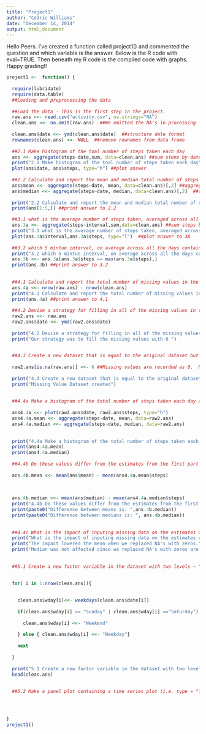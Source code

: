 ```yaml
---
title: "Project1"
author: "Cedric Williams"
date: "December 14, 2014"
output: html_document
---
```



Hello Peers.  I've created a function called project1() and commented the question and which variable is the answer. Below is the R code with eval=TRUE. Then beneath my R code is the compiled code with graphs. Happy grading!!


```r
project1 <-  function() {
  
  require(lubridate)
  require(data.table)
  ##Loading and preprocessing the data
  
  ##Load the data - This is the first step in the project.
  raw.ans <<- read.csv("activity.csv", na.strings="NA")
  clean.ans <<- na.omit(raw.ans)  ##We omitted the NA's in processing
  
  clean.ans$date <<- ymd(clean.ans$date)  ##structure date format
  rownames(clean.ans) <<- NULL  ##remove rownames from data frame
  
  ##2.1 Make histogram of the toal number of steps taken each day
  ans <<- aggregate(steps~date,sum, data=clean.ans) ##sum stems by date
  print("2.1 Make histogram of the toal number of steps taken each day")
  plot(ans$date, ans$steps, type="h") ##plot answer
  
  ##2.2 Calculate and report the mean and median total number of steps taken per day
  ans$mean <<- aggregate(steps~date, mean, data=clean.ans)[,2] ##aggregate by mean
  ans$median <<- aggregate(steps~date, median, data=clean.ans)[,2]  ##aggregate by median
  
  print("2.2 Calculate and report the mean and median total number of steps taken per day")
  print(ans[1:5,]) ##print answer to 2.2

  ##3.1 what is the average number of steps taken, averaged across all days (y-axis)
  ans.3a <<- aggregate(steps~interval,sum,data=clean.ans) ##sum steps by interval
  print("3.1 what is the average number of steps taken, averaged across all days (y-axis)")
  plot(ans.3a$interval,ans.3a$steps, type="l")  ##plot answer to 3A
  
  ##3.2 which 5 mintue interval, on average across all the days contains the maximum number of steps
  print("3.2 which 5 mintue interval, on average across all the days contains the maximum number of steps")
  ans.3b <<- ans.3a[ans.3a$steps == max(ans.3a$steps),] 
  print(ans.3b) ##print answer to 3.2
  
  
  ##4.1 Calculate and report the total number of missing values in the dataset (i.e. the total number of rows with NA's)
  ans.4a <<- nrow(raw.ans) - nrow(clean.ans)
  print("4.1 Calculate and report the total number of missing values in the dataset (i.e. the total number of rows with NA's)")
  print(ans.4a) ##print answer to 4.1
  
  ##4.2 Devise a strategy for filling in all of the missing values in the dataset
  raw2.ans <<- raw.ans
  raw2.ans$date <<- ymd(raw2.ans$date)
  
  print("4.2 Devise a strategy for filling in all of the missing values in the dataset")
  print("Our strategy was to fill the missing values with 0 ")
  

  ##4.3 Create a new dataset that is equal to the original dataset but with the missing data filled in
  
  raw2.ans[is.na(raw.ans)] <<- 0 ##Missing values are recorded as 0.  NA's are recorded as 0.
  
  print("4.3 Create a new dataset that is equal to the original dataset but with the missing data filled in")
  print("Missing Value Dataset created")
  
  
  ##4.4a Make a histogram of the total number of steps taken each day and Calculate and report the mean and median total number of steps taken per day.
  
  ans4.4a <<- plot(raw2.ans$date, raw2.ans$steps, type="h") 
  ans4.4a.mean <<- aggregate(steps~date, mean, data=raw2.ans)
  ans4.4a.median <<- aggregate(steps~date, median, data=raw2.ans)
  
  
  print("4.4a Make a histogram of the total number of steps taken each day and Calculate and report the mean and median total number of steps taken per day.")
  print(ans4.4a.mean)
  print(ans4.4a.median)
  
  ##4.4b Do these values differ from the estimates from the first part of the assignment?
  
  ans.4b.mean <<- mean(ans$mean) - mean(ans4.4a.mean$steps)
  
  
  
  ans.4b.median <<- mean(ans$median) - mean(ans4.4a.median$steps)
  print("4.4b Do these values differ from the estimates from the first part of the assignment?")
  print(paste0("Difference between means is: ",ans.4b.median))
  print(paste0("Difference between medians is: ", ans.4b.median))
  
  
  ##4.4c What is the impact of inputing missing data on the estimates of the total daily number of steps?
  print("What is the impact of inputing missing data on the estimates of the total daily number of steps?")
  print("The impact lowered the mean when we replaced NA's with zeros.")
  print("Median was not affected since we replaced NA's with zeros are zero was the median number.")
  
  
  ##5.1 Create a new factor variable in the dataset with two levels – “weekday” and “weekend” indicating whether a given date is a weekday or weekend day.

  
  for( i in 1:nrow(clean.ans)){
    
    
    clean.ans$wday[i]<<- weekdays(clean.ans$date[i])
    
    if(clean.ans$wday[i] == "Sunday" | clean.ans$wday[i] =="Saturday") {
      
      clean.ans$wday[i] <<- "Weekend"
      
    } else { clean.ans$wday[i] <<- "Weekday"}
    
    next
    
  }
  
  print("5.1 Create a new factor variable in the dataset with two levels – “weekday” and “weekend” indicating whether a given date is a weekday or weekend day")
  head(clean.ans)
  
  
  ##5.2 Make a panel plot containing a time series plot (i.e. type = "l") of the 5-minute interval (x-axis) and the average number of steps taken, averaged across all weekday days or weekend days (y-axis)

 


}
project1()



```


